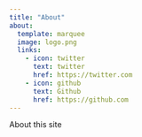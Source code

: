 ```yaml
---
title: "About"
about:
  template: marquee
  image: logo.png
  links:
    - icon: twitter
      text: twitter
      href: https://twitter.com
    - icon: github
      text: Github
      href: https://github.com
---
```


About this site
